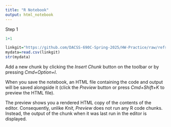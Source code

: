 ```yaml
---
title: "R Notebook"
output: html_notebook
---
```


Step 1
```r
1+1
```
```r
linkgit="https://github.com/DACSS-690C-Spring-2025/HW-Practice/raw/refs/heads/main/airports.csv"
mydata=read.csv(linkgit)
str(mydata)
```


Add a new chunk by clicking the *Insert Chunk* button on the toolbar or by pressing *Cmd+Option+I*.

When you save the notebook, an HTML file containing the code and output will be saved alongside it (click the *Preview* button or press *Cmd+Shift+K* to preview the HTML file). 

The preview shows you a rendered HTML copy of the contents of the editor. Consequently, unlike *Knit*, *Preview* does not run any R code chunks. Instead, the output of the chunk when it was last run in the editor is displayed.

